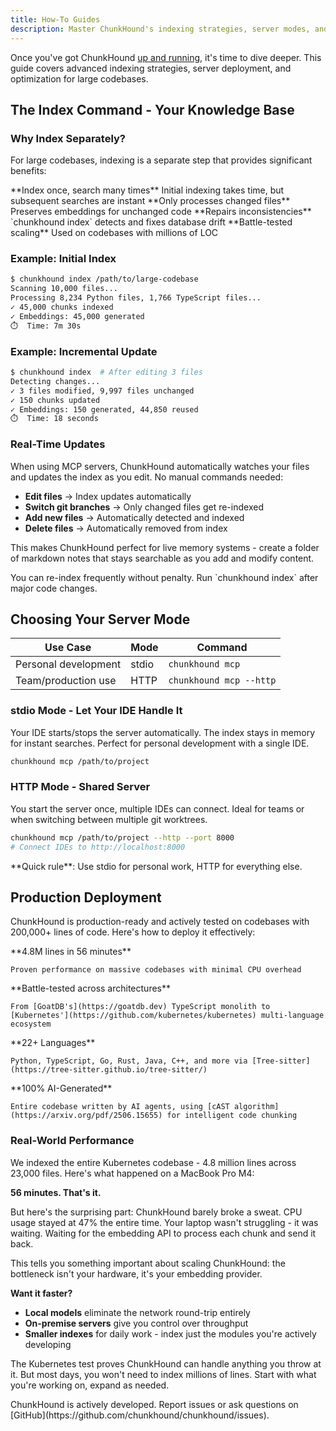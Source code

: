 ```yaml
---
title: How-To Guides
description: Master ChunkHound's indexing strategies, server modes, and production deployment
---
```



Once you've got ChunkHound [up and running](/quickstart/), it's time to dive deeper. This guide covers advanced indexing strategies, server deployment, and optimization for large codebases.

## The Index Command - Your Knowledge Base

### Why Index Separately?

For large codebases, indexing is a separate step that provides significant benefits:

<CardGrid>
  <Card title="Performance" icon="rocket">
    **Index once, search many times**
    Initial indexing takes time, but subsequent searches are instant
  </Card>

  <Card title="Smart Diffing" icon="puzzle">
    **Only processes changed files**
    Preserves embeddings for unchanged code
  </Card>

  <Card title="Fix Command" icon="setting">
    **Repairs inconsistencies**
    `chunkhound index` detects and fixes database drift
  </Card>

  <Card title="Enterprise Ready" icon="approve-check">
    **Battle-tested scaling**
    Used on codebases with millions of LOC
  </Card>
</CardGrid>

### Example: Initial Index

```bash
$ chunkhound index /path/to/large-codebase
Scanning 10,000 files...
Processing 8,234 Python files, 1,766 TypeScript files...
✓ 45,000 chunks indexed
✓ Embeddings: 45,000 generated
⏱️  Time: 7m 30s
```

### Example: Incremental Update

```bash
$ chunkhound index  # After editing 3 files
Detecting changes...
✓ 3 files modified, 9,997 files unchanged
✓ 150 chunks updated
✓ Embeddings: 150 generated, 44,850 reused
⏱️  Time: 18 seconds
```

### Real-Time Updates

When using MCP servers, ChunkHound automatically watches your files and updates the index as you edit. No manual commands needed:

- **Edit files** → Index updates automatically
- **Switch git branches** → Only changed files get re-indexed
- **Add new files** → Automatically detected and indexed
- **Delete files** → Automatically removed from index

This makes ChunkHound perfect for live memory systems - create a folder of markdown notes that stays searchable as you add and modify content.

<Aside type="tip" title="Performance Tip">
You can re-index frequently without penalty. Run `chunkhound index` after major code changes.
</Aside>

## Choosing Your Server Mode

| **Use Case** | **Mode** | **Command** |
|--------------|----------|-------------|
| Personal development | stdio | `chunkhound mcp` |
| Team/production use | HTTP | `chunkhound mcp --http` |

### stdio Mode - Let Your IDE Handle It

Your IDE starts/stops the server automatically. The index stays in memory for instant searches. Perfect for personal development with a single IDE.

```bash
chunkhound mcp /path/to/project
```

### HTTP Mode - Shared Server

You start the server once, multiple IDEs can connect. Ideal for teams or when switching between multiple git worktrees.

```bash
chunkhound mcp /path/to/project --http --port 8000
# Connect IDEs to http://localhost:8000
```

<Aside type="tip">
**Quick rule**: Use stdio for personal work, HTTP for everything else.
</Aside>

## Production Deployment

ChunkHound is production-ready and actively tested on codebases with 200,000+ lines of code. Here's how to deploy it effectively:

<CardGrid>
  <Card title="Scale & Performance" icon="star">
    **4.8M lines in 56 minutes**

    Proven performance on massive codebases with minimal CPU overhead
  </Card>

  <Card title="Project Diversity" icon="laptop">
    **Battle-tested across architectures**

    From [GoatDB's](https://goatdb.dev) TypeScript monolith to [Kubernetes'](https://github.com/kubernetes/kubernetes) multi-language ecosystem
  </Card>

  <Card title="Multi-Language Support" icon="translate">
    **22+ Languages**

    Python, TypeScript, Go, Rust, Java, C++, and more via [Tree-sitter](https://tree-sitter.github.io/tree-sitter/)
  </Card>

  <Card title="AI-Built Architecture" icon="rocket">
    **100% AI-Generated**

    Entire codebase written by AI agents, using [cAST algorithm](https://arxiv.org/pdf/2506.15655) for intelligent code chunking
  </Card>
</CardGrid>

### Real-World Performance

We indexed the entire Kubernetes codebase - 4.8 million lines across 23,000 files.
Here's what happened on a MacBook Pro M4:

**56 minutes. That's it.**

But here's the surprising part: ChunkHound barely broke a sweat. CPU usage stayed at 47%
the entire time. Your laptop wasn't struggling - it was waiting. Waiting for the embedding
API to process each chunk and send it back.

This tells you something important about scaling ChunkHound: the bottleneck isn't your
hardware, it's your embedding provider.

**Want it faster?**
- **Local models** eliminate the network round-trip entirely
- **On-premise servers** give you control over throughput
- **Smaller indexes** for daily work - index just the modules you're actively developing

The Kubernetes test proves ChunkHound can handle anything you throw at it. But most days,
you won't need to index millions of lines. Start with what you're working on, expand as needed.

<Aside type="note" title="Questions or Issues?">
ChunkHound is actively developed. Report issues or ask questions on [GitHub](https://github.com/chunkhound/chunkhound/issues).
</Aside>
